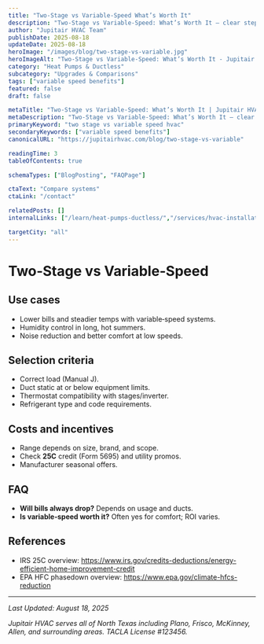 ```yaml
---
title: "Two‑Stage vs Variable‑Speed What’s Worth It"
description: "Two‑Stage vs Variable‑Speed: What’s Worth It — clear steps, practical detail, and when to call a pro in North Texas."
author: "Jupitair HVAC Team"
publishDate: 2025-08-18
updateDate: 2025-08-18
heroImage: "/images/blog/two-stage-vs-variable.jpg"
heroImageAlt: "Two‑Stage vs Variable‑Speed: What’s Worth It - Jupitair HVAC"
category: "Heat Pumps & Ductless"
subcategory: "Upgrades & Comparisons"
tags: ["variable speed benefits"]
featured: false
draft: false

metaTitle: "Two‑Stage vs Variable‑Speed: What’s Worth It | Jupitair HVAC"
metaDescription: "Two‑Stage vs Variable‑Speed: What’s Worth It — clear steps, practical detail, and when to call a pro in North Texas."
primaryKeyword: "two stage vs variable speed hvac"
secondaryKeywords: ["variable speed benefits"]
canonicalURL: "https://jupitairhvac.com/blog/two-stage-vs-variable"

readingTime: 3
tableOfContents: true

schemaTypes: ["BlogPosting", "FAQPage"]

ctaText: "Compare systems"
ctaLink: "/contact"

relatedPosts: []
internalLinks: ["/learn/heat-pumps-ductless/","/services/hvac-installation/"]

targetCity: "all"
---
```



# Two‑Stage vs Variable‑Speed



## Use cases
- Lower bills and steadier temps with variable‑speed systems.
- Humidity control in long, hot summers.
- Noise reduction and better comfort at low speeds.



<BlogCTA variant="inline" />

## Selection criteria
- Correct load (Manual J).
- Duct static at or below equipment limits.
- Thermostat compatibility with stages/inverter.
- Refrigerant type and code requirements.


## Costs and incentives
- Range depends on size, brand, and scope.
- Check **25C** credit (Form 5695) and utility promos.
- Manufacturer seasonal offers.


## FAQ
- **Will bills always drop?** Depends on usage and ducts.
- **Is variable‑speed worth it?** Often yes for comfort; ROI varies.


## References
- IRS 25C overview: https://www.irs.gov/credits-deductions/energy-efficient-home-improvement-credit
- EPA HFC phasedown overview: https://www.epa.gov/climate-hfcs-reduction

---

<BlogCTA variant="end" />

*Last Updated: August 18, 2025*

*Jupitair HVAC serves all of North Texas including Plano, Frisco, McKinney, Allen, and surrounding areas. TACLA License #123456.*

